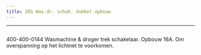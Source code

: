 ```yaml
---
title: ZOS Was.dr. schak. dubbel opbouw
---
```

---


<Image src={imageProduct} width={imageProduct.width} alt="" />


400-400-0144
Wasmachine &amp; droger trek schakelaar. Opbouw 16A.
Om overspanning op het lichtnet te voorkomen.

